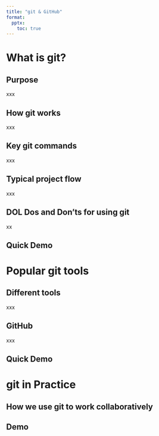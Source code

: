 ```yaml
---
title: "git & GitHub"
format:
  pptx:
    toc: true
---
```


# What is git?

## Purpose

xxx

## How git works

xxx

## Key git commands

xxx

## Typical project flow

xxx

## DOL Dos and Don'ts for using git

xx

## Quick Demo

# Popular git tools

## Different tools

xxx

## GitHub

xxx

## Quick Demo

# git in Practice

## How we use git to work collaboratively

## Demo

```r

```
